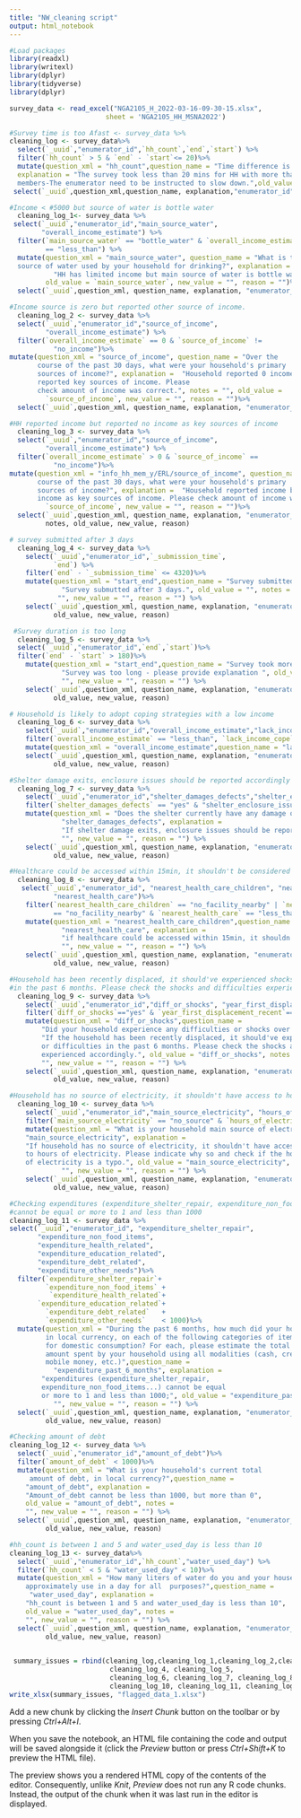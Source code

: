 ---
title: "NW_cleaning script"
output: html_notebook
---


```{r}
#Load packages
library(readxl)
library(writexl)
library(dplyr)
library(tidyverse)
library(dplyr)

survey_data <- read_excel("NGA2105_H_2022-03-16-09-30-15.xlsx",
                        sheet = 'NGA2105_HH_MSNA2022')
```
```{r}
#Survey time is too Afast <- survey_data %>%
cleaning_log <- survey_data%>%
  select(`_uuid`,"enumerator_id",`hh_count`,`end`,`start`) %>%
  filter(`hh_count` > 5 & `end` - `start`<= 20)%>%
  mutate(question_xml = "hh_count",question_name = "Time difference is too low",
  explanation = "The survey took less than 20 mins for HH with more than 5
  members-The enumerator need to be instructed to slow down.",old_value = "start_end", notes = "", new_value = "", reason = "") %>%
 select(`_uuid`,question_xml,question_name, explanation,"enumerator_id",notes, old_value, new_value, reason)
```


```{r}
#Income < #5000 but source of water is bottle water
  cleaning_log_1<- survey_data %>% 
 select(`_uuid`,"enumerator_id","main_source_water",
        "overall_income_estimate") %>%
  filter(`main_source_water` == "bottle_water" & `overall_income_estimate`
         == "less_than") %>%
  mutate(question_xml = "main_source_water", question_name = "What is the main 
  source of water used by your household for drinking?", explanation = 
           "HH has limited income but main source of water is bottle water", notes = "", 
         old_value = `main_source_water`, new_value = "", reason = "")%>%
  select(`_uuid`,question_xml, question_name, explanation, "enumerator_id", notes, old_value, new_value, reason) 

```
```{r}
#Income source is zero but reported other source of income.
  cleaning_log_2 <- survey_data %>% 
  select(`_uuid`,"enumerator_id","source_of_income",
         "overall_income_estimate") %>%
  filter(`overall_income_estimate` == 0 & `source_of_income` !=
           "no_income")%>%
mutate(question_xml = "source_of_income", question_name = "Over the
       course of the past 30 days, what were your household's primary 
       sources of income?", explanation =  "Household reported 0 income but 
       reported key sources of income. Please 
       check amount of income was correct.", notes = "", old_value = 
         `source_of_income`, new_value = "", reason = "")%>%
  select(`_uuid`,question_xml, question_name, explanation, "enumerator_id", notes, old_value, new_value, reason)

```
```{r}
#HH reported income but reported no income as key sources of income
  cleaning_log_3 <- survey_data %>% 
  select(`_uuid`,"enumerator_id","source_of_income",
         "overall_income_estimate") %>%
  filter(`overall_income_estimate` > 0 & `source_of_income` ==
           "no_income")%>%
mutate(question_xml = "info_hh_mem_y/ERL/source_of_income", question_name = "Over the
       course of the past 30 days, what were your household's primary 
       sources of income?", explanation =  "Household reported income but reported no 
       income as key sources of income. Please check amount of income was correct. ", notes = "", old_value = 
         `source_of_income`, new_value = "", reason = "")%>%
  select(`_uuid`,question_xml, question_name, explanation, "enumerator_id",
         notes, old_value, new_value, reason)
```
```{r}
# survey submitted after 3 days
  cleaning_log_4 <- survey_data %>%
    select(`_uuid`,"enumerator_id",`_submission_time`,
           `end`) %>%
    filter(`end` - `_submission_time` <= 4320)%>%
    mutate(question_xml = "start_end",question_name = "Survey submitted within 3 days", explanation =
             "Survey submutted after 3 days.", old_value = "", notes =
            "", new_value = "", reason = "") %>%
    select(`_uuid`,question_xml, question_name, explanation, "enumerator_id", notes, 
           old_value, new_value, reason)
```
```{r}
 #Survey duration is too long
  cleaning_log_5 <- survey_data %>%
  select(`_uuid`,"enumerator_id",`end`,`start`)%>%
  filter(`end` - `start` > 180)%>%
    mutate(question_xml = "start_end",question_name = "Survey took more than 3 hours.", explanation =
             "Survey was too long - please provide explanation ", old_value = "", notes =
             "", new_value = "", reason = "") %>%
    select(`_uuid`,question_xml, question_name, explanation, "enumerator_id", notes, 
           old_value, new_value, reason)
```
```{r}
# Household is likely to adopt coping strategies with a low income
  cleaning_log_6 <- survey_data %>%
    select(`_uuid`,"enumerator_id","overall_income_estimate","lack_income_cope")%>%
    filter(`overall_income_estimate` == "less_than", `lack_income_cope` == "none")%>%
    mutate(question_xml = "overall_income_estimate",question_name = "lack_income_cope", explanation = "This household is likely to adopt coping strategies with a low income. Please ask the enumerator to review their answers", old_value = "overall_income_estimate", notes = "", new_value = "", reason = "") %>%
    select(`_uuid`,question_xml, question_name, explanation, "enumerator_id", notes, 
           old_value, new_value, reason)
```
```{r}
#Shelter damage exits, enclosure issues should be reported accordingly
  cleaning_log_7 <- survey_data %>%
    select(`_uuid`,"enumerator_id","shelter_damages_defects","shelter_enclosure_issues")%>%
    filter(`shelter_damages_defects` == "yes" & "shelter_enclosure_issues" == "no")%>%
    mutate(question_xml = "Does the shelter currently have any damage or defects?",question_name =
             "shelter_damages_defects", explanation =
             "If shelter damage exits, enclosure issues should be reported accordingly", old_value = "", notes =
             "", new_value = "", reason = "") %>%
    select(`_uuid`,question_xml, question_name, explanation, "enumerator_id", notes, 
           old_value, new_value, reason)

```
```{r}
#Healthcare could be accessed within 15min, it shouldn't be considered as far away.
  cleaning_log_8 <- survey_data %>%
   select(`_uuid`,"enumerator_id", "nearest_health_care_children", "nearest_health_care_adult", 
           "nearest_health_care")%>%
    filter(`nearest_health_care_children` == "no_facility_nearby" | `nearest_health_care_adult`
           == "no_facility_nearby" & `nearest_health_care` == "less_than_15")%>%
    mutate(question_xml = "nearest_health_care_children",question_name =
             "nearest_health_care", explanation =
             "if healthcare could be accessed within 15min, it shouldn't be considered as far away.", old_value = "", notes =
             "", new_value = "", reason = "") %>%
    select(`_uuid`,question_xml, question_name, explanation, "enumerator_id", notes, 
           old_value, new_value, reason)
```
```{r}
#Household has been recently displaced, it should've experienced shocks or difficulties 
#in the past 6 months. Please check the shocks and difficulties experienced accordingly.
  cleaning_log_9 <- survey_data %>% 
    select(`_uuid`,"enumerator_id","diff_or_shocks", "year_first_displacement_recent")%>%
    filter(`diff_or_shocks`=="yes" & `year_first_displacement_recent`== "2021")%>%
    mutate(question_xml = "diff_or_shocks",question_name =
        "Did your household experience any difficulties or shocks over the course of the past 6 months?", explanation =
        "If the household has been recently displaced, it should've experienced shocks
        or difficulties in the past 6 months. Please check the shocks and difficulties 
        experienced accordingly.", old_value = "diff_or_shocks", notes =
        "", new_value = "", reason = "") %>%
    select(`_uuid`,question_xml, question_name, explanation, "enumerator_id", notes, 
           old_value, new_value, reason)
```
```{r}
#Household has no source of electricity, it shouldn't have access to hours of electricity.
  cleaning_log_10 <- survey_data %>%
    select(`_uuid`,"enumerator_id","main_source_electricity", "hours_of_electricity")%>%
    filter(`main_source_electricity` == "no_source" & `hours_of_electricity` != "no_access")%>%
    mutate(question_xml = "What is your household main source of electricity?",question_name =
    "main_source_electricity", explanation =
    "If household has no source of electricity, it shouldn't have access 
    to hours of electricity. Please indicate why so and check if the hours 
    of electricity is a typo.", old_value = "main_source_electricity", notes =
             "", new_value = "", reason = "") %>%
    select(`_uuid`,question_xml, question_name, explanation, "enumerator_id", notes, 
           old_value, new_value, reason)
```
```{r}
#Checking expenditures (expenditure_shelter_repair, expenditure_non_food_items...) 
#cannot be equal or more to 1 and less than 1000
cleaning_log_11 <- survey_data %>%
select(`_uuid`,"enumerator_id", "expenditure_shelter_repair",
       "expenditure_non_food_items",
       "expenditure_health_related",
       "expenditure_education_related",
       "expenditure_debt_related",
       "expenditure_other_needs")%>%
  filter(`expenditure_shelter_repair`+  
         `expenditure_non_food_items` +  
          `expenditure_health_related`+ 
       `expenditure_education_related`+  
         `expenditure_debt_related`   +  
         `expenditure_other_needs`    < 1000)%>%
  mutate(question_xml = "During the past 6 months, how much did your household spend,
         in local currency, on each of the following categories of items 
         for domestic consumption? For each, please estimate the total 
         amount spent by your household using all modalities (cash, credit,
         mobile money, etc.)",question_name =
           "expenditure_past_6_months", explanation =
        "expenditures (expenditure_shelter_repair,
        expenditure_non_food_items...) cannot be equal
        or more to 1 and less than 1000;", old_value = "expenditure_past_6_months", notes =
           "", new_value = "", reason = "") %>%
  select(`_uuid`,question_xml, question_name, explanation, "enumerator_id", notes, 
         old_value, new_value, reason)
```
```{r}
#Checking amount of debt
cleaning_log_12 <- survey_data %>%
  select(`_uuid`,"enumerator_id","amount_of_debt")%>%
  filter(`amount_of_debt` < 1000)%>%
  mutate(question_xml = "What is your household's current total
     amount of debt, in local currency?",question_name =
    "amount_of_debt", explanation =
    "Amount_of_debt cannot be less than 1000, but more than 0",
    old_value = "amount_of_debt", notes =
    "", new_value = "", reason = "") %>%
  select(`_uuid`,question_xml, question_name, explanation, "enumerator_id", notes, 
         old_value, new_value, reason)
```
```{r}
#hh_count is between 1 and 5 and water_used_day is less than 10
cleaning_log_13 <- survey_data%>%
  select(`_uuid`,"enumerator_id",`hh_count`,"water_used_day") %>%
  filter(`hh_count` < 5 & "water_used_day" < 10)%>%
  mutate(question_xml = "How many liters of water do you and your household 
    approximately use in a day for all  purposes?",question_name =
     "water_used_day", explanation =
    "hh_count is between 1 and 5 and water_used_day is less than 10",
    old_value = "water_used_day", notes =
    "", new_value = "", reason = "") %>%
  select(`_uuid`,question_xml, question_name, explanation, "enumerator_id", notes, 
         old_value, new_value, reason)
    
```
```{r}
 summary_issues = rbind(cleaning_log,cleaning_log_1,cleaning_log_2,cleaning_log_3,
                         cleaning_log_4, cleaning_log_5,
                         cleaning_log_6, cleaning_log_7, cleaning_log_8, cleaning_log_9,
                         cleaning_log_10, cleaning_log_11, cleaning_log_12,cleaning_log_13)
write_xlsx(summary_issues, "flagged_data_1.xlsx")

```

Add a new chunk by clicking the *Insert Chunk* button on the toolbar or by pressing *Ctrl+Alt+I*.

When you save the notebook, an HTML file containing the code and output will be saved alongside it (click the *Preview* button or press *Ctrl+Shift+K* to preview the HTML file).

The preview shows you a rendered HTML copy of the contents of the editor. Consequently, unlike *Knit*, *Preview* does not run any R code chunks. Instead, the output of the chunk when it was last run in the editor is displayed.
